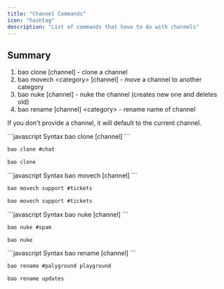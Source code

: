 ```yaml
---
title: "Channel Commands"
icon: "hashtag"
description: "List of commands that have to do with channels"
---
```


## Summary
1. bao clone [channel] - clone a channel
2. bao movech \<category\> [channel] - move a channel to another category
3. bao nuke [channel] - nuke the channel (creates new one and deletes old)
4. bao rename [channel] \<category\> - rename name of channel

<Info>If you don't provide a channel, it will default to the current channel.</Info>

<CodeGroup>
```javascript Syntax
bao clone [channel]
```

```javascript Example
bao clone #chat
```

```javascript Example 2
bao clone
```
</CodeGroup>

<CodeGroup>
```javascript Syntax
bao movech <category> [channel]
```

```javascript Example
bao movech support #tickets
```

```javascript Example 2
bao movech support #tickets
```
</CodeGroup>


<CodeGroup>
```javascript Syntax
bao nuke [channel]
```

```javascript Example
bao nuke #spam
```

```javascript Example 2
bao nuke
```
</CodeGroup>


<CodeGroup>
```javascript Syntax
bao rename [channel] <name>
```

```javascript Example
bao rename #palyground playground
```

```javascript Example 2
bao rename updates
```
</CodeGroup>
